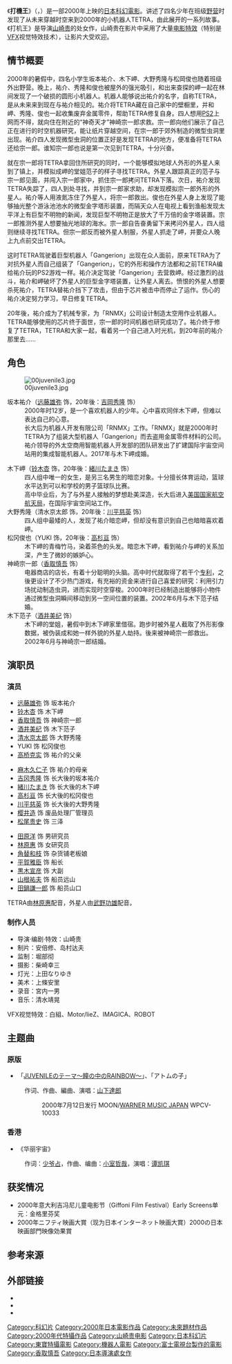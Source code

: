 {{Infobox Film
| name = 《打机王》
| original_name  = ジュブナイル（''Juvenile''）
| image = 00juvenile2.jpg
| caption = 日版海报，背景为CG渲染效果
| director = [[山崎貴|山崎貴]]
| producer = 波上康雄<br />泽边伸政<br />樫野孝人<br />安藤亲广
| writer = 山崎貴
| based on = ジュブナイル
| starring = [[香取慎吾|香取慎吾]]、[[远藤雄弥|远藤雄弥]]<br/>[[鈴木杏|鈴木杏]]、[[酒井美纪|酒井美纪]]
| cinematography = 柴崎幸三
| music = 清水靖晃
| editing = 北澤良雄
| distributor = [[东宝|东宝]]（国际）<br>[[洲立影片發行（香港）|洲立影片發行（香港）]]<br>[[波丽佳音|波丽佳音]]
| released =<small>[[日本|日本]]：2000年7月15日<br>[[韩国|韩国]]：2001年1月6日<br>[[香港|香港]]：2001年6月28日<br>[[菲律宾|菲律宾]]：2004年10月6日</small>
| runtime = 105分钟
| studio =富士电视台<br>Juvenile Project<br>Robot Communications<br>白组<br>[[小学馆|小学馆]]<br>东宝
| country = [[日本电影|日本]]
| language = 日语
}}
《'''打機王'''》（{{lang-ja|ジュブナイル}}，{{lang-en|'''''Juvenile'''''}}）是一部2000年上映的[[日本|日本]][[科幻电影|科幻]][[電影|電影]]。讲述了四名少年在班级[[野营|野营]]时发现了从未来穿越时空来到2000年的小机器人TETRA，由此展开的一系列故事。《打机王》是导演[[山崎贵|山崎贵]]的处女作，山崎贵在影片中采用了大量[[电影特效|电影特效]]（特别是[[VFX|VFX]]视觉特效技术），让影片大受欢迎。

==情节概要==

2000年的暑假中，四名小学生坂本祐介、木下岬、大野秀隆与松岡俊也随着班级外出野营。晚上，祐介、秀隆和俊也被屋外的强光吸引，和出来查探的岬一起在林间发现了一个破损的圆形小机器人。机器人能够说出祐介的名字，自称TETRA，是从未来来到现在与祐介相见的。祐介将TETRA藏在自己家中的壁橱里，并和岬、秀隆、俊也一起收集废弃金属零件，帮助TETRA修复自身。四人想用[[Playstation_2|PS2]]上网而不得，就向住在附近的“神奇天才”神崎宗一郎求救。宗一郎向他们展示了自己正在进行的时空机器研究，能让纸片穿越空间，在宗一郎于郊外制造的微型虫洞里出现。祐介四人发现微型虫洞的位置正好是发现TETRA的地方，便准备将TETRA还给宗一郎。谁知宗一郎也说是第一次见到TETRA，十分兴奋。

就在宗一郎将TETRA拿回住所研究的同时，一个能够模拟地球人外形的外星人来到了镇上，并模拟成岬的堂姐范子的样子寻找TETRA。外星人跟踪真正的范子与宗一郎见面，并闯入宗一郎家中，抓住宗一郎拷问TETRA下落。次日，祐介发现TETRA失踪了，四人到处寻找，并到宗一郎家求助，却发现模拟宗一郎外形的外星人。祐介等人用液氮冻住了外星人，将宗一郎救出。俊也在外星人身上发现了能够抽光整个游泳池池水的微型金字塔形装置，而隔天众人在电视上看到渔船发现太平洋上有巨型不明物的新闻，发现巨型不明物正是放大了千万倍的金字塔装置。宗一郎推测外星人想要抽光地球的海水。宗一郎自告奋勇留下来拷问外星人，四人组则继续寻找TETRA。但宗一郎反而被外星人制服，外星人抓走了岬，并要众人晚上九点前交出TETRA。

这时TETRA驾驶着巨型机器人「Gangerion」出现在众人面前，原来TETRA为了对抗外星人而自己组装了「Gangerion」，它的外形和操作方法都和之前TETRA编给祐介玩的PS2游戏一样。祐介决定驾驶「Gangerion」去营救岬。经过激烈的战斗，祐介和岬破坏了外星人的巨型金字塔装置，让外星人离去。愤恨的外星人想要杀死祐介，TETRA替祐介挡下了攻击，但由于芯片被击中而停止了运作。伤心的祐介决定努力学习，早日修复TETRA。

20年後，祐介成为了机械专家，为「RNMX」公司设计制造太空用作业机器人。TETRA能够使用的芯片终于面世，宗一郎的时间机器也研究成功了。祐介终于修复了TETRA，TETRA和大家一起，看着另一个自己进入时光机，到20年前的祐介那里去……

==角色==
[[File:00juvenile3.jpg|thumb]]
;坂本祐介（[[远藤雄弥|远藤雄弥]] 饰，20年後：[[吉岡秀隆|吉岡秀隆]] 饰）
:2000年时12岁，是一个喜欢机器人的少年。心中喜欢同伴木下岬，但难以表达自己的心意。
:长大后为机器人开发有限公司「RNMX」工作。「RNMX」就是2000年时TETRA为了组装大型机器人「Gangerion」而去盗用金属零件材料的公司。祐介领导的外太空商用智能机器人开发部的团队研发出了扩建国际宇宙空间站用的集成智能机器人。2017年与木下岬成婚。

;木下岬（[[铃木杏|铃木杏]] 饰，20年後：[[緒川たまき|緒川たまき]] 饰）
:四人组中唯一的女生，是另三名男生的暗恋对象。十分擅长体育运动，篮球水平达到可以和学校的男子篮球队比赛。
:高中毕业后，为了与外星人接触的梦想赴美深造，长大后进入[[美国国家航空航天局|美国国家航空航天局]]，在国际宇宙空间站工作。
;大野秀隆（清水京太郎 饰，20年後：[[川平慈英|川平慈英]] 饰）
:四人组中最矮的人，发现了祐介暗恋岬，但却没有意识到自己也暗暗喜欢着岬。
;松冈俊也（YUKI 饰，20年後：[[高杉亘|高杉亘]] 饰）
:木下岬的青梅竹马，染着茶色的头发。暗恋木下岬，看到祐介与岬的关系加深，产生了微妙的嫉妒心。
;神崎宗一郎（[[香取慎吾|香取慎吾]] 饰）
:电器商店的店长，有着十分聪明的头脑。高中时代就取得了若干个[[专利|专利]]，之後更设计了不少热门游戏，有充裕的资金来进行自己喜爱的研究：利用引力场扰动制造虫洞，进而实现时空穿梭。2000年时已经制造出能够将小物件通过微型虫洞瞬间移动到另一空间位置的装置。2002年6月与木下范子结婚。
;木下范子（[[酒井美纪|酒井美纪]] 饰）
:木下岬的堂姐，暑假中到木下岬家里借宿。跑步时被外星人截取了外形影像数据，被伪装成和她一样外貌的外星人劫持。後来被神崎宗一郎救出。2002年6月与神崎宗一郎结婚。
==演职员==

===演员===
{{Col-begin}}
{{Col-3}}
*[[远藤雄弥|远藤雄弥]] 饰 坂本祐介 
*[[铃木杏|铃木杏]] 饰 木下岬
*[[香取慎吾|香取慎吾]] 饰 神崎宗一郎
*[[酒井美纪|酒井美纪]] 饰 木下范子
*[[清水京太郎|清水京太郎]] 饰 大野秀隆
*YUKI 饰 松冈俊也
*[[高桥克实|高桥克实]] 饰 祐介的父亲
{{Col-3}}
*[[麻木久仁子|麻木久仁子]] 饰 祐介的母亲
*[[吉冈秀隆|吉冈秀隆]] 饰 长大後的坂本祐介
*[[緒川たまき|緒川たまき]] 饰 长大後的木下岬
*[[高杉亘|高杉亘]] 饰 长大後的松冈俊也
*[[川平慈英|川平慈英]] 饰 长大後的大野秀隆
*[[樱井造|樱井造]] 饰 废品处理厂管理员
*[[松尾贵史|松尾贵史]] 饰 三泽
{{Col-3}}
*[[田原洋|田原洋]] 饰 男研究员
*[[林原惠|林原惠]] 饰 女研究员
*[[角替和枝|角替和枝]] 饰 杂货铺老板娘
*[[平賀雅臣|平賀雅臣]] 饰 船长
*[[黒木宣彦|黒木宣彦]] 饰 大副
*[[山根祐夫|山根祐夫]] 饰 船员远山
*[[田鍋謙一郎|田鍋謙一郎]] 饰 船员山口
{{Col-end}}
TETRA由[[林原惠|林原惠]]配音，外星人由[[武野功雄|武野功雄]]配音。
===制作人员===
*导演·编剧·特效：山崎贵
*制片：安倍修、岛村达夫
*监制：堀部彻
*摄影：柴崎幸三
*灯光：上田なりゆき
*美术：上條安里
*录音：宮内一男
*音乐：清水靖晃
VFX视觉特效：白組、Motor/lieZ、IMAGICA、ROBOT
== 主题曲 ==
===原版===
*「[[JUVENILEのテーマ〜瞳の中のRAINBOW〜|JUVENILEのテーマ〜瞳の中のRAINBOW〜]]」、「アトムの子」
: 作词、作曲、編曲、演唱：[[山下達郎|山下達郎]]
:: 2000年7月12日发行 MOON/[[ワーナーミュージック・ジャパン|WARNER MUSIC JAPAN]] WPCV-10033
===香港===
*《华丽宇宙》
: 作词：[[少爷占|少爷占]]，作曲、编曲：[[小室哲哉|小室哲哉]]，演唱：[[谭凯琪|谭凯琪]]

==获奖情况==
*2000年意大利吉冯尼儿童电影节（Giffoni Film Festival）Early Screens单元：金格里芬奖
*2000年ニフティ映画大賞（现为日本インターネット映画大賞）2000の日本映画部門映像効果賞

==参考来源==
{{reflist}}

==外部链接==
* {{Allcinema title|160193|ジュブナイル}}
* {{Kinejun title|32140|ジュブナイル}}
* {{IMDb title|0223593|Juvenile}}

{{山崎贵|state=expanded}}
{{DEFAULTSORT:Juvenile}}
[[Category:科幻片|Category:科幻片]]
[[Category:2000年日本電影作品|Category:2000年日本電影作品]]
[[Category:未來題材作品|Category:未來題材作品]]
[[Category:2000年代特攝作品|Category:2000年代特攝作品]]

[[Category:山崎贵电影|Category:山崎贵电影]]
[[Category:日本科幻片|Category:日本科幻片]]
[[Category:東寶特攝電影|Category:東寶特攝電影]]
[[Category:機器人電影|Category:機器人電影]]
[[Category:富士電視台製作的電影|Category:富士電視台製作的電影]]
[[Category:香取慎吾|Category:香取慎吾]]
[[Category:日本導演處女作|Category:日本導演處女作]]